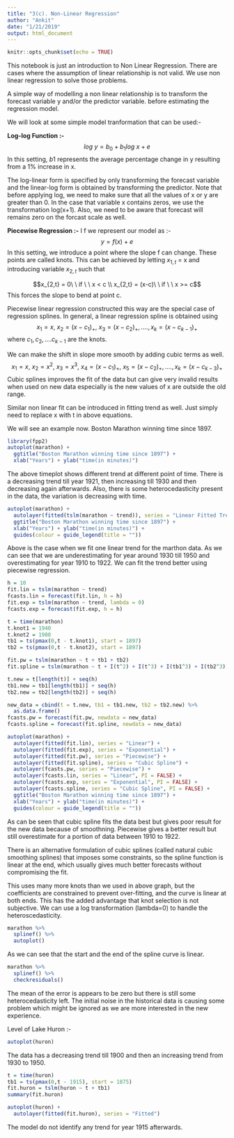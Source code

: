 ```yaml
---
title: "3(c). Non-Linear Regression"
author: "Ankit"
date: "1/21/2019"
output: html_document
---
```


```r
knitr::opts_chunk$set(echo = TRUE)
```

This notebook is just an introduction to Non Linear Regression.
There are cases where the assumption of linear relationship is not valid. We use non linear regression to solve those problems.

A simple way of modelling a non linear relationship is to transform the forecast variable y and/or the predictor variable. before estimating the regression model.

We will look at some simple model tranformation that can be used:-

**Log-log Function :-**
$$log\ y = b_0 + b_1log\ x + e$$
In this setting, $b1$ represents the average percentage change in y resulting from a 1% increase in x.

The log-linear form is specified by only transforming the forecast variable and the linear-log form is obtained by transforming the predictor.
Note that before applying log, we need to make sure that all the values of x or y are greater than 0. In the case that variable x contains zeros, we use the transformation log(x+1). Also, we need to be aware that forecast will remains zero on the forcast scale as well.

**Piecewise Regression :-**
I f we represent our model as :-
$$ y = f(x) + e$$
In this setting, we introduce a point where the slope f can change. These points are called knots. 
This can be achieved by letting $x_{1,t}$ = x and introducing variable $x_{2,t}$ such that 

$$x_{2,t} = 0\ \  if \ \ x < c \\
x_{2,t} = (x-c)\ \ if \ \ x >= c$$
This forces the slope to bend at point c.

Piecewise linear regression constructed this way are the special case of regression splines.
In general, a linear regression spline is obtained using
$$x_1 = x,\ x_2 = (x-c_1)_+,\ x_3 = (x-c_2)_+,....,x_k = (x-c_{k-1})_+$$
where $c_1, c_2,....c_{k-1}$ are the knots.

We can make the shift in slope more smooth by adding cubic terms as well.
$$x_1 = x,\ x_2 = x^2,\ x_3 = x^3,\ x_4 = (x-c_1)_+,\ x_5 = (x-c_2)_+,....,x_k = (x-c_{k-3})_+$$
Cubic splines improves the fit of the data but can give very invalid results when used on new data especially is the new values of x are outside the old range.

Similar non linear fit can be introduced in fitting trend as well. Just simply need to replace x with t in above equations.

We will see an example now.
Boston Marathon winning time since 1897.
```r
library(fpp2)
autoplot(marathon) +
  ggtitle("Boston Marathon winning time since 1897") +
  xlab("Years") + ylab("time(in minutes)")
```

The above timeplot shows different trend at different point of time. There is a decreasing trend till year 1921, then increasing till 1930 and then decreasing again afterwards.
Also, there is some heterocedasticity present in the data, the variation is decreasing with time.

```r
autoplot(marathon) +
  autolayer(fitted(tslm(marathon ~ trend)), series = "Linear Fitted Trend") +
  ggtitle("Boston Marathon winning time since 1897") +
  xlab("Years") + ylab("time(in minutes)") +
  guides(colour = guide_legend(title = ""))
```

Above is the case when we fit one linear trend for the marthon data. As we can see that we are underestimating for year around 1930 till 1950 and overestimating for year 1910 to 1922. We can fit the trend better using piecewise regression.

```r
h = 10
fit.lin = tslm(marathon ~ trend)
fcasts.lin = forecast(fit.lin, h = h)
fit.exp = tslm(marathon ~ trend, lambda = 0)
fcasts.exp = forecast(fit.exp, h = h)

t = time(marathon)
t.knot1 = 1940
t.knot2 = 1980
tb1 = ts(pmax(0,t - t.knot1), start = 1897)
tb2 = ts(pmax(0,t - t.knot2), start = 1897)

fit.pw = tslm(marathon ~ t + tb1 + tb2)
fit.spline = tslm(marathon ~ t + I(t^2) + I(t^3) + I(tb1^3) + I(tb2^3))

t.new = t[length(t)] + seq(h)
tb1.new = tb1[length(tb1)] + seq(h)
tb2.new = tb2[length(tb2)] + seq(h)

new_data = cbind(t = t.new, tb1 = tb1.new, tb2 = tb2.new) %>%
  as.data.frame()
fcasts.pw = forecast(fit.pw, newdata = new_data)
fcasts.spline = forecast(fit.spline, newdata = new_data)

autoplot(marathon) +
  autolayer(fitted(fit.lin), series = "Linear") +
  autolayer(fitted(fit.exp), series = "Exponential") +
  autolayer(fitted(fit.pw), series = "Piecewise") +
  autolayer(fitted(fit.spline), series = "Cubic Spline") +
  autolayer(fcasts.pw, series = "Piecewise") +
  autolayer(fcasts.lin, series = "Linear", PI = FALSE) +
  autolayer(fcasts.exp, series = "Exponential", PI = FALSE) +
  autolayer(fcasts.spline, series = "Cubic Spline", PI = FALSE) +
  ggtitle("Boston Marathon winning time since 1897") +
  xlab("Years") + ylab("time(in minutes)") +
  guides(colour = guide_legend(title = ""))
```

As can be seen that cubic spline fits the data best but gives poor result for the new data because of smoothning. Piecewise gives a better result but still overestimate for a portion of data between 1910 to 1922.

There is an alternative formulation of cubic splines (called natural cubic smoothing splines) that imposes some constraints, so the spline function is linear at the end, which usually gives much better forecasts without compromising the fit.

This uses many more knots than we used in above graph, but the coefficients are constrained to prevent over-fitting, and the curve is linear at both ends. This has the added advantage that knot selection is not subjective. We can use a log transformation (lambda=0) to handle the heteroscedasticity.

```r
marathon %>% 
  splinef() %>%
  autoplot()
```

As we can see that the start and the end of the spline curve is linear.
```r
marathon %>% 
  splinef() %>%
  checkresiduals()
```

The mean of the error is appears to be zero but there is still some heterocedasticity left. The initial noise in the historical data is causing some problem which might be ignored as we are more interested in the new experience.



Level of Lake Huron :-
```r
autoplot(huron)
```

The data has a decreasing trend till 1900 and then an increasing trend from 1930 to 1950.

```r
t = time(huron)
tb1 = ts(pmax(0,t - 1915), start = 1875)
fit.huron = tslm(huron ~ t + tb1)
summary(fit.huron)
```

```r
autoplot(huron) +
  autolayer(fitted(fit.huron), series = "Fitted")
```

The model do not identify any trend for year 1915 afterwards.